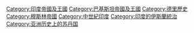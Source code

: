 {{Commonscat|Sultanate of Delhi}}

[[Category:印度帝國及王國|Category:印度帝國及王國]]
[[Category:巴基斯坦帝國及王國|Category:巴基斯坦帝國及王國]]
[[Category:德里歷史|Category:德里歷史]]
[[Category:穆斯林帝國|Category:穆斯林帝國]]
[[Category:中世紀印度|Category:中世紀印度]]
[[Category:印度的伊斯蘭統治|Category:印度的伊斯蘭統治]]
[[Category:亚洲历史上的苏丹国|Category:亚洲历史上的苏丹国]]